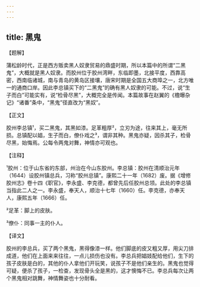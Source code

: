 ```yaml
---
---
---
```

title: 黑鬼
---




【题解】


蒲松龄时代，正是西方贩卖黑人奴隶贸易的鼎盛时期，所以本篇中的所谓“二黑鬼”，大概就是黑人奴隶。而胶州位于胶州湾畔，东临即墨，北接平度，西靠高密，西南临诸城，南与青岛的黄岛区接壤，唐宋时期是全国五大商埠之一，北方唯一的通商口岸。因此李总镇买下的“二黑鬼”的确有黑人奴隶的可能。不过，说“生子而白”可能实有，说“检骨尽黑”，大概完全是传闻。本篇故事在赵翼的《檐曝杂记》“诸番”条中，“黑鬼”径直改为“黑奴”。


【正文】

胶州李总镇¹，买二黑鬼，其黑如漆。足革粗厚²，立刃为途，往来其上，毫无所损。总镇配以娼，生子而白，僚仆戏之³，谓非其种。黑鬼亦疑，因杀其子，检骨尽黑，始悔焉。公每令两鬼对舞，神情亦可观也。

【注释】


¹胶州：位于山东省的东部，州治在今山东胶州。李总镇：胶州在清顺治元年（1644）设胶州镇总兵，习称“胶州总镇”。康熙二十一年（1682）废。据《增修胶州志》卷十四《职官》，李永盛、李克德，都曾先后任胶州总领。此处的李总镇当指此二人之一。李永盛，奉天人，顺治十七年（1660）任。李克德，亦奉天人，康熙五年（1666）任。

²足革：脚上的皮肤。

³僚仆：同事一主的仆人。





【译文】


胶州的李总兵，买了两个黑鬼，黑得像漆一样。他们脚底的皮又粗又厚，用尖刀排成道，他们在上面来来往往，一点儿损伤也没有。李总兵把娼妓配给他们，生下的孩子皮肤是白的，其他的仆人拿他们开玩笑，说孩子不是他们亲生的。黑鬼也觉得可疑，便杀了孩子，一检查，发现骨头全是黑的，这才懊悔不已。李总兵每次让两个黑鬼相对跳舞，神情舞姿也十分耐看。